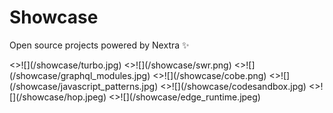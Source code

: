 <h1 className='text-center mt-10 mb-4 text-[2.5rem] font-bold tracking-tight'>Showcase</h1>

<p className="text-center mb-12 text-lg">Open source projects powered by Nextra ✨</p>


<div>
  <Cards num={3}>
    <Card
      image
      arrow
      title="Turbo"
      target="_blank"
      href="https://turbo.build">
      <>![](/showcase/turbo.jpg)</>
    </Card>
    <Card
      image
      arrow
      title="SWR"
      target="_blank"
      href="https://swr.vercel.app">
      <>![](/showcase/swr.png)</>
    </Card>
    <Card
      image
      arrow
      title="GraphQL Modules"
      target="_blank"
      href="https://the-guild.dev/graphql/modules">
      <>![](/showcase/graphql_modules.jpg)</>
    </Card>
    <Card
      image
      arrow
      title="COBE"
      target="_blank"
      href="https://cobe.vercel.app">
      <>![](/showcase/cobe.png)</>
    </Card>
    <Card
      image
      arrow
      title="JavaScript Patterns"
      target="_blank"
      href="https://javascriptpatterns.vercel.app">
      <>![](/showcase/javascript_patterns.jpg)</>
    </Card>
    <Card
      image
      arrow
      title="CodeSandbox"
      target="_blank"
      href="https://codesandbox.io/docs/learn/introduction/overview">
      <>![](/showcase/codesandbox.jpg)</>
    </Card>
    <Card
      image
      arrow
      title="Hop"
      target="_blank"
      href="https://docs.hop.io">
      <>![](/showcase/hop.jpeg)</>
    </Card>
    <Card
      image
      arrow
      title="Edge Runtime"
      target="_blank"
      href="https://edge-runtime.vercel.app">
      <>![](/showcase/edge_runtime.jpeg)</>
    </Card>
  </Cards>
  <style jsx>{`
    div img {
      aspect-ratio: 12/6.3;
      object-fit: cover;
    }
  `}</style>
</div>
